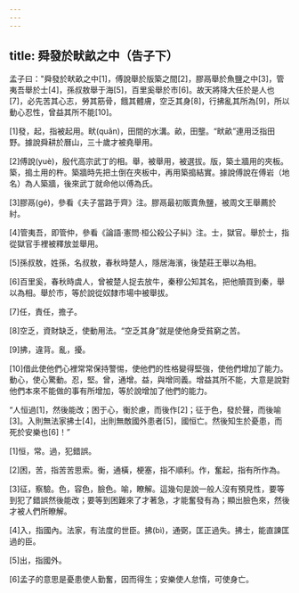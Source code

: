 ```yaml
---
---
---
```

title: 舜發於畎畝之中（告子下）
---



孟子曰："舜發於畎畝之中[1]，傅說舉於版築之間[2]，膠鬲舉於魚鹽之中[3]，管夷吾舉於士[4]，孫叔敖舉于海[5]，百里奚舉於市[6]。故天將降大任於是人也[7]，必先苦其心志，勞其筋骨，餓其體膚，空乏其身[8]，行拂亂其所為[9]，所以動心忍性，曾益其所不能[10]。

[1]發，起，指被起用。畎(quǎn)，田間的水溝。畝，田壟。“畎畝”連用泛指田野。據說舜耕於曆山，三十歲才被堯舉用。

[2]傅說(yuè)，殷代高宗武丁的相。舉，被舉用，被選拔。版，築土牆用的夾板。築，搗土用的杵。築牆時先把土倒在夾板中，再用築搗結實。據說傅說在傅岩（地名）為人築牆，後來武丁就命他以傅為氏。

[3]膠鬲(gé)，參看《夫子當路于齊》注。膠鬲最初販賣魚鹽，被周文王舉薦於紂。

[4]管夷吾，即管仲，參看《論語·憲問·桓公殺公子糾》注。士，獄官。舉於士，指從獄官手裡被釋放並舉用。

[5]孫叔敖，姓孫，名叔敖，春秋時楚人，隱居海濱，後楚莊王舉以為相。

[6]百里奚，春秋時虞人，曾被楚人捉去放牛，秦穆公知其名，把他贖買到秦，舉以為相。舉於市，等於說從奴隸市場中被舉拔。

[7]任，責任，擔子。

[8]空乏，資財缺乏，使動用法。“空乏其身”就是使他身受貧窮之苦。

[9]拂，違背。亂，擾。

[10]借此使他們心裡常常保持警惕，使他們的性格變得堅強，使他們增加了能力。動心，使心驚動。忍，堅。曾，通增。益，與增同義。增益其所不能，大意是說對他們本來不能做的事有所增加，等於說增加了他們的能力。

“人恒過[1]，然後能改；困于心，衡於慮，而後作[2]；征于色，發於聲，而後喻[3]。入則無法家拂士[4]，出則無敵國外患者[5]，國恒亡。然後知生於憂患，而死於安樂也[6]！”

[1]恒，常。過，犯錯誤。

[2]困，苦，指苦苦思索。衡，通橫，梗塞，指不順利。作，奮起，指有所作為。

[3]征，察驗。色，容色，臉色。喻，瞭解。這幾句是說一般人沒有預見性，要等到犯了錯誤然後能改；要等到困難來了才著急，才能奮發有為；顯出臉色來，然後才被人們所瞭解。

[4]入，指國內。法家，有法度的世臣。拂(bì)，通弼，匡正過失。拂士，能直諫匡過的臣。

[5]出，指國外。

[6]孟子的意思是憂患使人勤奮，因而得生；安樂使人怠惰，可使身亡。